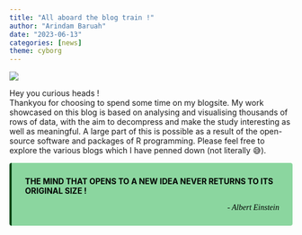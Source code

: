 ```yaml
---
title: "All aboard the blog train !"
author: "Arindam Baruah"
date: "2023-06-13"
categories: [news]
theme: cyborg
---
```


![](image.gif)


Hey you curious heads ! \
Thankyou for choosing to spend some time on my blogsite. My work showcased on this blog is based on analysing and visualising thousands of rows of data, with the aim to decompress and make the study interesting as well as meaningful. A large part of this is possible as a result of the open-source software and packages of R programming. Please feel free to explore the various blogs which I have penned down (not literally 😅).




<div class="warning" style='background-color:#8bd69f; color: #000301; border-left: solid #044716 4px; border-radius: 4px; padding:0.7em;'>
<span>
<p style='margin-top:1em; text-align:center'>
<p style='margin-left:1em;'>


<b> THE MIND THAT OPENS TO A NEW IDEA NEVER RETURNS TO ITS ORIGINAL SIZE !
</p>
<p style='margin-bottom:1em; margin-right:1em; text-align:right; font-family:Georgia'> </b> <i>- Albert Einstein</i>
</p></span>
</div>



